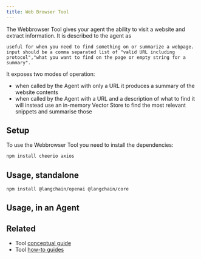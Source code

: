 ```yaml
---
title: Web Browser Tool
---
```


The Webbrowser Tool gives your agent the ability to visit a website and extract information. It is described to the agent as

```
useful for when you need to find something on or summarize a webpage. input should be a comma separated list of "valid URL including protocol","what you want to find on the page or empty string for a summary".
```

It exposes two modes of operation:

- when called by the Agent with only a URL it produces a summary of the website contents
- when called by the Agent with a URL and a description of what to find it will instead use an in-memory Vector Store to find the most relevant snippets and summarise those

## Setup

To use the Webbrowser Tool you need to install the dependencies:

```bash npm
npm install cheerio axios
```
## Usage, standalone



```bash npm
npm install @langchain/openai @langchain/core
```

<Webbrowser />

## Usage, in an Agent


<MrklBrowser />

## Related

- Tool [conceptual guide](/oss/concepts/tools)
- Tool [how-to guides](/oss/how-to/#tools)
